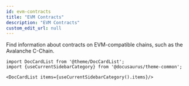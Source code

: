 ```yaml
---
id: evm-contracts
title: "EVM Contracts"
description: "EVM Contracts"
custom_edit_url: null
---
```




Find information about contracts on EVM-compatible chains, such as the Avalanche C-Chain.



```mdx-code-block
import DocCardList from '@theme/DocCardList';
import {useCurrentSidebarCategory} from '@docusaurus/theme-common';

<DocCardList items={useCurrentSidebarCategory().items}/>
```
      